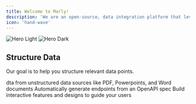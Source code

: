 ```yaml
---
title: Welcome to Marly!
description: 'We are an open-source, data integration platform that leverages language models for the movement of unstructured data. '
icon: 'hand-wave'
---
```


<img
  className="block dark:hidden"
  src="/images/hero-light.jpg"
  alt="Hero Light"
/>
<img
  className="hidden dark:block"
  src="/images/hero-dark.jpeg"
  alt="Hero Dark"
/>

## Structure Data

Our goal is to help you structure relevant data points.

<CardGroup cols={3}>
  <Card
    title="Extract"
    icon="database"
  >
    dta from unstructured data sources like PDF, Powerpoints, and Word documents
  </Card>
  <Card
    title="Transform"
    icon="cogs"
  >
    Automatically generate endpoints from an OpenAPI spec
  </Card>
  <Card
    title="Load"
    icon="upload"
  >
    Build interactive features and designs to guide your users
  </Card>
</CardGroup>
